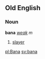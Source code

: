 ==Old English==
===Noun===
'''bana''' ''[[Wiktionary Appendix:Old English weak declension|weak]] m''

#[[slay]]er

[[pl:Bana]]
[[sv:bana]]